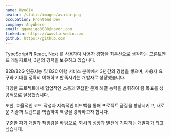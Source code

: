 ```yaml
---
name: Hyo814
avatar: /static/images/avatar.png
occupation: Frontend Dev
company: AnyWhere
email: ggamjige8888@naver.com
linkedin: https://www.linkedin.com
github: https://github.com
---
```


TypeScript와 React, Next 를 사용하여 사용자 경험을 최우선으로 생각하는 프론트엔드 개발자로서, 3년의 경력을 보유하고 있습니다.

B2B/B2G 인공지능 및 B2C 여행 서비스 분야에서 3년간의 경험을 쌓으며, 사용자 요구와 기대를 정확히 이해하고 만족시키는 개발자로 성장했습니다.

다양한 프로젝트에서 협업적인 소통과 민첩한 문제 해결 능력을 발휘하여 팀 목표를 성공적으로 달성했습니다.

또한, 효율적인 코드 작성과 지속적인 피드백을 통해 프로젝트 품질을 향상시키고, 새로운 기술과 트렌드를 학습하여 역량을 강화하고자 합니다.

꾸준한 자기 개발과 책임감을 바탕으로, 회사의 성장과 발전에 기여하는 개발자가 되고 싶습니다.
